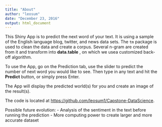 ```yaml
---
title: "About"
author: "leosum"
date: "December 23, 2016"
output: html_document
---
```


This Shiny App is to predict the next word of your text. It is using a sample of the English language blog, twitter, and news data sets. The <code>tm</code> package is used to clean the data and create a corpus. Several n-gram are created from it and transform into **data.table** , on which we usea customized back-off algorithm. 

To use the App, go on the Prediction tab, use the slider to predict the number of next word you would like to see. Then type in any text and hit the <b>Predict</b> button, or simply press Enter.

The App will display the predicted world(s) for you and create an image of the result(s).

The code is located at <https://github.com/leosum1/Capstone-DataScience>.

Possible future evolution:
- Analysis of the sentiment in the text before running the prediction
- More computing power to create larger and more accurate dataset